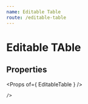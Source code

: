 ```yaml
---
name: Editable Table
route: /editable-table
---
```



# Editable TAble

## Properties
<Props of={ EditableTable } />


<Playground>
    <EditableTable
        isEditable
        title='contador'
        columns={[
            {   
                title: 'Leitura', 
                field: 'readAt', 
                initialEditValue: new Date(),
                type: 'datetime'
            },
            { title: 'Posição', field: 'position', type: 'numeric' },
            { title: 'Origem', field: 'origin', editable: 'never', initialEditValue: 'Manual' }
        ]}
        data={[
            { 
                readAt: new Date('07/01/2019 17:21'), 
                position: 7000, 
                origin: 'Manual'
            },
            {
                readAt: new Date('06/15/2019 16:01'), 
                position: 6740, 
                origin: 'Manual'
            },
            {
                readAt: new Date('06/01/2019 19:22'),
                position: 6450, 
                origin: 'O.S. 018774 Preventiva'
            },
            {
                readAt: new Date('05/15/2019 14:07'),
                position: 5600, 
                origin: 'O.S. 018774 Preventiva'
            }
        ]}
        options={{ 
            search: false,
            draggable: false,
            sorting: false,
            showTitle: false,
            addRowPosition: 'first',
            actionsColumnIndex: 4,
            toolbarButtonAlignment: 'left',
            padding: 'dense',
            headerStyle: {
                borderBottom: '2px #CED4DE solid',
                borderCollapse: 'none'
            }
        }}
     
    />
</Playground>
